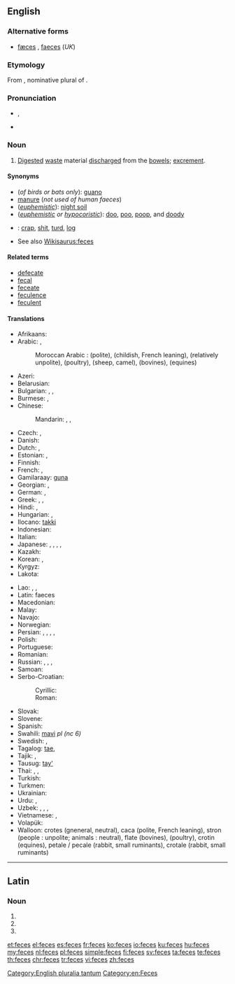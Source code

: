 ==English==

{{wikipedia}}

===Alternative forms===
* [[fæces]] {{qualifier|dated}}, [[faeces]] (''UK'')

===Etymology===
From {{etyl|la|en}} {{term/t|la|faecēs}}, nominative plural of {{term|faex||residue, dregs|lang=la}}.

===Pronunciation===
* {{IPA|/ˈfiːsiːz/}}, {{X-SAMPA|/"fi:si:z/}}
* {{rhymes|iːsiz}}

===Noun===
{{en-plural noun}}

# {{context|US|Canada|lang=en}} [[digested|Digested]] [[waste]] material [[discharge]]d from the [[bowel]]s; [[excrement]].

====Synonyms====
* (''of birds or bats only''): [[guano]]
* [[manure]] (''not used of human faeces'')
* (''[[euphemistic]]''): [[wikipedia:night soil|night soil]]
* (''[[euphemistic]] or [[hypocoristic]]''): [[doo]], [[poo]], [[poop]], and [[doody]]
* {{qualifier|vulgar}}: [[crap]], [[shit]], [[turd]], [[log]]
* See also [[Wikisaurus:feces]]

====Related terms====
* [[defecate]]
* [[fecal]]
* [[feceate]]
* [[feculence]]
* [[feculent]]

====Translations====
{{trans-top|digested waste material discharged from the bowels}}
* Afrikaans: {{t-|af|ontlasting}}
* Arabic: {{t-|ar|براز|m|tr=birāz|sc=Arab}}, {{t-|ar|سلح|m|tr=salḥ|sc=Arab}}
*: Moroccan Arabic : {{t|ary|جروج|tr=xruj}} (polite), {{t|ary|كاكا|tr=kaka}} (childish, French leaning), {{t|ary|زبل|tr=zbel}} (relatively unpolite), {{t|ary|بزق|tr=bzaq}} (poultry), {{t|ary|بريو|tr=berriw}} (sheep, camel), {{t|ary|خضار|tr=xedar}} (bovines), {{t|ary|رود|tr=roud}} (equines)
* Azeri: {{t-|az|nəcis}}
* Belarusian: {{t-|be|фекаліі|f-p|tr=fjekálii}}
* Bulgarian: {{t+|bg|екскременти|p|tr=ekskreménti|sc=Cyrl}}, {{t-|bg|фекалии|f-p|tr=fekálii}}, {{t-|bg|изпражнение|alt=изпражнения|n-p|tr=izpražnénija}}
* Burmese: {{t-|my|ချေး|tr=chi:|sc=Mymr}}, {{t+|my|မစင်|tr=masin|sc=Mymr}}
* Chinese:
*: Mandarin: {{t|cmn|粪|tr=fèn|sc=Hani}}, {{t|cmn|粪便|tr=fènbiàn|sc=Hani}}, {{t|cmn|屎|tr=shǐ|sc=Hani}}
* Czech: {{t+|cs|stolice|f}}, {{t+|cs|výkal|m}}
* Danish: {{t+|da|afføring|c}}
* Dutch: {{t+|nl|faeces|p}}, {{t+|nl|uitwerpselen|n}}
* Estonian: {{t-|et|fekaalid|p}}, {{t+|et|roe}}
* Finnish: {{t+|fi|uloste}}
* French: {{t+|fr|fèces|f-p}}, {{t+|fr|excrément|m}}
* Gamilaraay: [[guna]]
* Georgian: {{t-|ka|ფეკალია|tr=p'ekalia|sc=Geor}}, {{t-|ka|განავალი|tr=ganavali|sc=Geor}}
* German: {{t+|de|Fäkalien|f-p}}, {{t+|de|Kot|m}}
* Greek: {{t-|el|περιττώματα|n-p|tr=perittómata}}, {{t+|el|κόπρανα|n-p|tr=kóprana}}, {{qualifier|obscene}} {{t+|el|σκατά|n-p|tr=skatá}}
* Hindi: {{t-|hi|टट्टी|tr=ṭaṭṭī}}, {{t-|hi|मल|tr=mal}}
* Hungarian: {{t-|hu|széklet}}, {{t+|hu|ürülék}}
* Ilocano: [[takki]]
* Indonesian: {{t+|id|tinja}}
* Italian: {{t+|it|feci|f-p}}
* Japanese: {{t+|ja|糞|tr=[[ふん]], fun|sc=Jpan}}, {{t-|ja|糞便|tr=[[ふんべん]], funben|sc=Jpan}}, {{t-|ja|大便|tr=[[だいべん]], daiben|sc=Jpan}}, {{t+|ja|うんこ|tr=unko|sc=Jpan}}, {{t-|ja|うんち|tr=unchi|sc=Jpan}}
* Kazakh: {{t|kk|нысап|tr=nısap|sc=Cyrl}}
* Korean: {{t+|ko|똥|tr=ttong|sc=Kore}}, {{t+|ko|뒤|tr=dwi|sc=Kore}} {{qualifier|euphemism}}
* Kyrgyz: {{t+|ky|фекалия|tr=fekaliya|sc=Cyrl}}
* Lakota: {{tø|lkt|čheslí}}
{{trans-mid}}
* Lao: {{t-|lo|ອາຈົມ|tr=ʔàːcòm|sc=Laoo}}, {{t-|lo|ອຸດຈາຣະ|tr=ʔútcàːlā|sc=Laoo}}, {{t+|lo|ຂີ້|tr=kʰȉː|sc=Laoo}}
* Latin: faeces {{p}}
* Macedonian: {{t-|mk|измет|m|tr=ízmet|sc=Cyrl}}
* Malay: {{t-|ms|tinja}}
* Navajo: {{tø|nv|chąąʼ}}
* Norwegian: {{t+|no|avføring}}
* Persian: {{t+|fa|گه|tr=goh|sc=fa-Arab}}, {{t+|fa|ان|tr=an|sc=fa-Arab}}, {{t+|fa|پهن|tr=pehen|sc=fa-Arab}}, {{t+|fa|مدفوع|tr=madfu'|sc=fa-Arab}}, {{t+|fa|براز|tr=borâz|sc=fa-Arab}}
* Polish: {{t+|pl|kał|m}}
* Portuguese: {{t+|pt|fezes|f-p}}
* Romanian: {{t-|ro|excrement}}
* Russian: {{t+|ru|испражнение|alt=испражнения|n-p|tr=ispražnénija}}, {{t-|ru|экскремент|alt=экскременты|n-p|tr=ekskreménty}}, {{t+|ru|кал|m|tr=kal|sc=Cyrl}} {{qualifier|medicine}}, {{t+|ru|фекалии|f-p|tr=fekálii}}
* Samoan: {{t-|sm|tae}}
* Serbo-Croatian:
*: Cyrillic: {{t-|sh|измет|m}}
*: Roman: {{t-|sh|izmet|m}}
* Slovak: {{t-|sk|výkal|m}}
* Slovene: {{t-|sl|iztrebek|m}}
* Spanish: {{t-|es|heces|f-p}}
* Swahili: [[mavi]] ''pl (nc 6)''
* Swedish: {{t+|sv|avföring|c}}, {{t+|sv|träck|c}}
* Tagalog: [[tae]], {{t-|tl|dumi}}
* Tajik: {{t-|tg|саргин|tr=sargin|sc=Cyrl}}, {{t-|tg|наҷосат|tr=najosat|sc=Cyrl}}
* Tausug: [[tay']]
* Thai: {{t-|th|อาจม|tr=aa-jom|sc=Thai}}, {{t+|th|อุจจาระ|tr=ùt-jaa-rá|sc=Thai}}, {{t-|th|ขี้|tr=kêe|sc=Thai}}
* Turkish: {{t+|tr|dışkı}}
* Turkmen: {{t-|tk|bok}}
* Ukrainian: {{t-|uk|фекалії|f-p|tr=fekáliji}}
* Urdu: {{t|ur|باٹھروم|tr=bathrum}}, {{t|ur|پا خانه|tr=pê khâneh}}
* Uzbek: {{t-|uz|kal}}, {{t-|uz|axlat}}, {{t-|uz|najas}}, {{t-|uz|tezak}}
* Vietnamese: {{t+|vi|cặn}}, {{t-|vi|chất lắng}}
* Volapük: {{t+|vo|jiedot}}
* Walloon: crotes (gneneral, neutral), caca (polite, French leaning), stron (people : unpolite; animals : neutral), flate (bovines), {{t+|wa|polene}} (poultry), crotin (equines), petale / pecale (rabbit, small ruminants), crotale (rabbit, small ruminants)
{{trans-bottom}}

[[Category:English pluralia tantum]]
[[Category:en:Feces]]

----

==Latin==

===Noun===
{{la-noun-form|fecēs}}

# {{inflection of|fex||nom|p|lang=la}}
# {{inflection of|fex||acc|p|lang=la}}
# {{inflection of|fex||voc|p|lang=la}}

[[et:feces]]
[[el:feces]]
[[es:feces]]
[[fr:feces]]
[[ko:feces]]
[[io:feces]]
[[ku:feces]]
[[hu:feces]]
[[my:feces]]
[[nl:feces]]
[[pl:feces]]
[[simple:feces]]
[[fi:feces]]
[[sv:feces]]
[[ta:feces]]
[[te:feces]]
[[th:feces]]
[[chr:feces]]
[[tr:feces]]
[[vi:feces]]
[[zh:feces]]